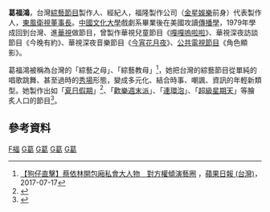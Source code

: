 {{Infobox person
| name = 葛福鴻
| romaji = Ke Fu-hung
| gender = 女
| residence = {{TWN}}[[臺北市|臺北市]]
| nationality = {{ROC}}
| other_names = 葛姐
| ethnicity = [[漢族|漢族]]
| alma_mater = [[中國文化大學|中國文化大學]]戲劇系
| occupation = [[製作人|製作人]]、[[經紀人|經紀人]]、[[商人|商人]]
| employer = 天熹娛樂<br>天地合娛樂<br>[[東風衛視|東風衛視]]<br>[[凌時差音樂|凌時差音樂]]<br>蓬萊娛樂<br>大嘉投資<ref>{{Cite web|url=http://www.companys.com.tw/litem.aspx?q=%E8%91%9B%E7%A6%8F%E9%B4%BB|title=葛福鴻的查詢結果|accessdate=2018-03-24|work=www.companys.com.tw|language=zh-TW}}</ref>
}}

'''葛福鴻'''，台灣[[綜藝節目|綜藝節目]]製作人、經紀人，福隆製作公司（[[金星娛樂|金星娛樂]]前身）代表製作人，[[東風衛視|東風衛視]][[董事長|董事長]]。[[中國文化大學|中國文化大學]]戲劇系畢業後在美國攻讀[[傳播學|傳播學]]，1979年學成回到台灣、進[[華視|華視]]做節目，曾製作華視兒童節目《[[嘎嘎嗚啦啦|嘎嘎嗚啦啦]]》、華視深夜訪談節目《今晚有約》、華視深夜音樂節目《[[今宵花月夜|今宵花月夜]]》、[[公共電視節目|公共電視節目]]《角色顯影》。

葛福鴻被稱為台灣的「綜藝之母」、「綜藝教母」<ref>[https://tw.entertainment.appledaily.com/realtime/20170717/1163028/ 【狗仔直擊】蔡依林開包廂私會大人物　對方權傾演藝圈] {{Wayback|url=https://tw.entertainment.appledaily.com/realtime/20170717/1163028/ |date=20190829041445 }}，[[蘋果日報_(台灣)|蘋果日報 (台灣)]]，2017-07-17</ref>，她把台灣的綜藝節目從單純的唱歌跳舞、甚至過時的[[秀場|秀場]]形態，變成多元化、結合時事、嘲諷、資訊的年輕新類型。她製作出如「[[夏日假期|夏日假期]]」<ref>{{Cite web|url=https://blog.xuite.net/kgbz/twblog/120299271|author=憶人|language=zh-tw|title=陶大偉要主持兒童節目|work=《電視周刊》第1102期|publisher=[[台視文化公司|台視文化公司]]|date=1983-11-20|accessdate=2020-02-01|pages=56－57|quote=由於「夏日假期」的製播廣受歡迎，加上陶大偉的唱片灌製也受到小朋友的喜愛，為了服務兒童觀眾，華視已決定為陶大偉製作一個兒童型態的節目。……前不久陶大偉在華視主持過的八集「夏日假期」節目，雖然並不屬於兒童節目，但是由於該節目的製作頗為活潑熱鬧，陶大偉在每一集節目中的造型也很逗趣，加上他在節目中唱了一首「我是誰」，因而這個節目在播出期間，一度締造過百分之三十以上的收視率；小朋友觀眾的支持收視，不無影響。……陶大偉的兒童節目，仍然由「夏日假期」的節目製作人葛福鴻負責掌舵。|archive-date=2020-05-26|archive-url=https://web.archive.org/web/20200526092554/https://blog.xuite.net/kgbz/twblog/120299271|dead-url=no}}</ref>、「[[歡樂週末派|歡樂週末派]]」、「[[連環泡|連環泡]]」、「[[超級星期天|超級星期天]]」等膾炙人口的節目<ref>{{Cite news|url=http://www.toutiao.com/i6279983975540720129|title=她創造電視台、改寫台灣綜藝史，蔡依林羅志祥金城武都視她如親媽|author=萌神木木|newspaper=[[今日頭條|今日頭條]]|date=2016-05-02|accessdate=2017-04-30|language=zh-cn}}</ref>。

== 參考資料 ==
{{Reflist}}

[[Category:葛姓|F福]]
[[Category:台北市人|G葛]]
[[Category:台灣電視製作人|G葛]]
[[Category:台灣經紀人|G葛]]
[[Category:中國文化大學校友|G葛]]